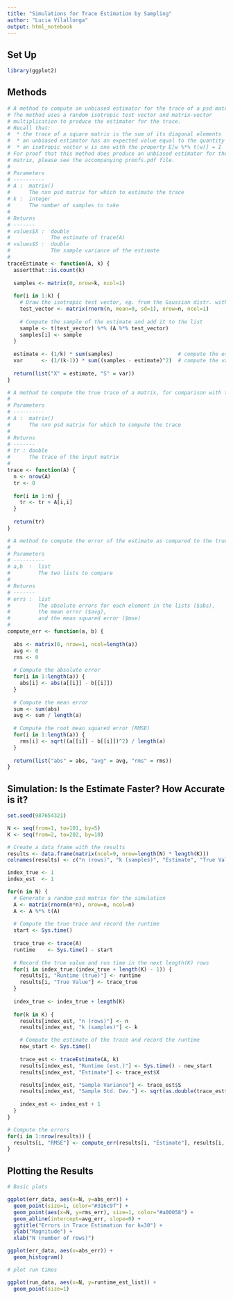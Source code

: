 ```yaml
---
title: "Simulations for Trace Estimation by Sampling"
author: "Lucia Vilallonga"
output: html_notebook
---
```


## Set Up
```r
library(ggplot2)
```

## Methods
```r
# A method to compute an unbiased estimator for the trace of a psd matrix. 
# The method uses a random isotropic test vector and matrix-vector 
# multiplication to produce the estimator for the trace. 
# Recall that:
#  * the trace of a square matrix is the sum of its diagonal elements
#  * an unbiased estimator has an expected value equal to the quantity to be estimated
#  * an isotropic vector w is one with the property E[w %*% t(w)] = I
# For proof that this method does produce an unbiased estimator for the trace of a psd
# matrix, please see the accompanying proofs.pdf file.
#
# Parameters
# ----------
# A :  matrix()
#      The nxn psd matrix for which to estimate the trace
# k :  integer
#      The number of samples to take
#
# Returns
# -------
# values$X :  double
#             The estimate of trace(A)
# values$S :  double
#             The sample variance of the estimate
#
traceEstimate <- function(A, k) {
  assertthat::is.count(k)
  
  samples <- matrix(0, nrow=k, ncol=1)
  
  for(i in 1:k) {
    # Draw the isotropic test vector, eg. from the Gaussian distr. with variance=1
    test_vector <- matrix(rnorm(n, mean=0, sd=1), nrow=n, ncol=1)  
    
    # Compute the sample of the estimate and add it to the list
    sample <- t(test_vector) %*% (A %*% test_vector)
    samples[i] <- sample
  }
  
  estimate <- (1/k) * sum(samples)                     # compute the estimate
  var      <- (1/(k-1)) * sum((samples - estimate)^2)  # compute the variance
  
  return(list("X" = estimate, "S" = var))
}
```

```r
# A method to compute the true trace of a matrix, for comparison with the RandNLA method.
#
# Parameters
# ----------
# A :  matrix()
#      The nxn psd matrix for which to compute the trace
#
# Returns
# -------
# tr : double
#      The trace of the input matrix
#
trace <- function(A) {
  n <- nrow(A)
  tr <- 0
  
  for(i in 1:n) {
    tr <- tr + A[i,i]
  }
  
  return(tr)
}
```

```r
# A method to compute the error of the estimate as compared to the true value.
# 
# Parameters
# ----------
# a,b  :  list 
#         The two lists to compare
# 
# Returns
# -------
# errs :  list
#         The absolute errors for each element in the lists ($abs), 
#         the mean error ($avg),  
#         and the mean squared error ($mse)
#
compute_err <- function(a, b) {
  
  abs <- matrix(0, nrow=1, ncol=length(a))
  avg <- 0
  rms <- 0
  
  # Compute the absolute error
  for(i in 1:length(a)) {
    abs[i] <- abs(a[[i]] - b[[i]])
  }
  
  # Compute the mean error
  sum <- sum(abs)
  avg <- sum / length(a)
  
  # Compute the root mean squared error (RMSE)
  for(i in 1:length(a)) {
    rms[i] <- sqrt((a[[i]] - b[[i]])^2) / length(a)
  }
  
  return(list("abs" = abs, "avg" = avg, "rms" = rms))
}
```

## Simulation: Is the Estimate Faster? How Accurate is it?
```r
set.seed(987654321)

N <- seq(from=1, to=101, by=5)
K <- seq(from=2, to=202, by=10)

# Create a data frame with the results
results <- data.frame(matrix(ncol=9, nrow=length(N) * length(K)))
colnames(results) <- c("n (rows)", "k (samples)", "Estimate", "True Value", "RMSE", "Runtime (est.)", "Runtime (true)", "Sample Variance", "Sample Std. Dev.")

index_true <- 1
index_est  <- 1

for(n in N) {
  # Generate a random psd matrix for the simulation
  A <- matrix(rnorm(n*n), nrow=n, ncol=n)
  A <- A %*% t(A)
  
  # Compute the true trace and record the runtime
  start <- Sys.time()
  
  trace_true <- trace(A)
  runtime    <- Sys.time() - start
  
  # Record the true value and run time in the next length(K) rows
  for(i in index_true:(index_true + length(K) - 1)) {
    results[i, "Runtime (true)"] <- runtime
    results[i, "True Value"] <- trace_true
  }
  
  index_true <- index_true + length(K)
  
  for(k in K) {
    results[index_est, "n (rows)"] <- n
    results[index_est, "k (samples)"] <- k

    # Compute the estimate of the trace and record the runtime
    new_start <- Sys.time()
  
    trace_est <- traceEstimate(A, k)
    results[index_est, "Runtime (est.)"] <- Sys.time() - new_start
    results[index_est, "Estimate"] <- trace_est$X

    results[index_est, "Sample Variance"] <- trace_est$S
    results[index_est, "Sample Std. Dev."] <- sqrt(as.double(trace_est$S))
  
    index_est <- index_est + 1
  }
}

# Compute the errors
for(i in 1:nrow(results)) {
  results[i, "RMSE"] <- compute_err(results[i, "Estimate"], results[i, "True Value"])$rms
}
```

## Plotting the Results
```r


# Basic plots

ggplot(err_data, aes(x=N, y=abs_err)) +
  geom_point(size=1, color="#316c9f") +
  geom_point(aes(x=N, y=rms_err), size=1, color="#a00058") +
  geom_abline(intercept=avg_err, slope=0) +
  ggtitle("Errors in Trace Estimation for k=30") +
  ylab("Magnitude") +
  xlab("N (number of rows)")

ggplot(err_data, aes(x=abs_err)) +
  geom_histogram()

# plot run times

ggplot(run_data, aes(x=N, y=runtime_est_list)) +
  geom_point(size=1)
```

